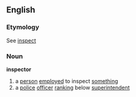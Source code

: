 ==English==
===Etymology===
See [[inspect]]
===Noun===
'''inspector'''
# a [[person]] [[employ]]ed to inspect [[something]]
# a [[police]] [[officer]] [[rank]]ing below [[superintendent]]